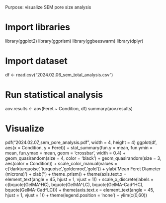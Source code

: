 Purpose: visualize SEM pore size analysis

# Import libraries
library(ggplot2)
library(ggprism)
library(ggbeeswarm)
library(dplyr)

# Import dataset
df <- read.csv("2024.02.06_sem_total_analysis.csv")

# Run statistical analysis
aov.results <- aov(Feret ~ Condition, df)
summary(aov.results)

# Visualize
pdf("2024.02.07_sem_pore_analysis.pdf", width = 4, height = 4)
ggplot(df, aes(x = Condition, y = Feret)) +
  stat_summary(fun.y = mean, fun.ymin = mean, fun.ymax = mean, 
               geom = 'crossbar', width = 0.4) +
  geom_quasirandom(size = 4, color = 'black') +
  geom_quasirandom(size = 3, aes(color = Condition)) +
  scale_color_manual(values = c('darkturquoise','turquoise','goldenrod','gold')) +
  ylab('Mean Feret Diameter \n (microns)') +
  xlab('') +
  theme_prism() +
  theme(axis.text.x = element_text(angle = 45, hjust = 1, vjust = 1)) +
  scale_x_discrete(labels = c(bquote(GelMA^HC), bquote(GelMA^LC), bquote(GelMA-Cad^HC), bquote(GelMA-Cad^LC))) +
  theme(axis.text.x = element_text(angle = 45, hjust = 1, vjust = 1)) +
  theme(legend.position = 'none') +
  ylim(c(0,60))
